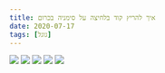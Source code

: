 ```yaml
---
title: איך להריץ קוד בלחיצה על סימניה בכרום
date: 2020-07-17
tags: [גוגל]
---
```


![](../images/bookmark-run-js/new-bookmark-1.png)
![](../images/bookmark-run-js/new-bookmark-2.png)
![](../images/bookmark-run-js/new-bookmark-3.png)
![](../images/bookmark-run-js/new-bookmark-4.png)
![](../images/bookmark-run-js/new-bookmark-5.png)